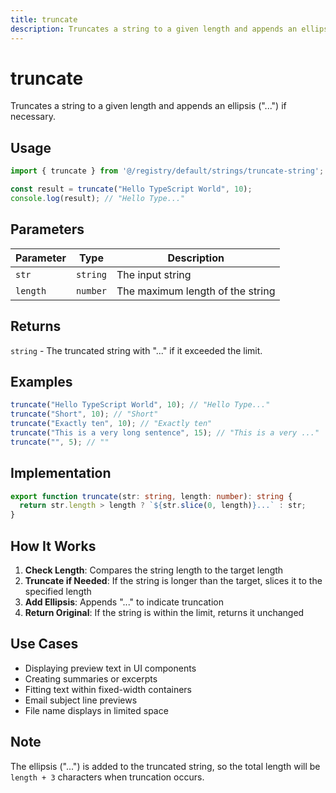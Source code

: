 ```yaml
---
title: truncate
description: Truncates a string to a given length and appends an ellipsis if necessary
---
```


# truncate

Truncates a string to a given length and appends an ellipsis ("...") if necessary.

## Usage

```typescript
import { truncate } from '@/registry/default/strings/truncate-string';

const result = truncate("Hello TypeScript World", 10);
console.log(result); // "Hello Type..."
```

## Parameters

| Parameter | Type     | Description                         |
|-----------|----------|-------------------------------------|
| `str`     | `string` | The input string                    |
| `length`  | `number` | The maximum length of the string    |

## Returns

`string` - The truncated string with "..." if it exceeded the limit.

## Examples

```typescript
truncate("Hello TypeScript World", 10); // "Hello Type..."
truncate("Short", 10); // "Short"
truncate("Exactly ten", 10); // "Exactly ten"
truncate("This is a very long sentence", 15); // "This is a very ..."
truncate("", 5); // ""
```

## Implementation

```typescript
export function truncate(str: string, length: number): string {
  return str.length > length ? `${str.slice(0, length)}...` : str;
}
```

## How It Works

1. **Check Length**: Compares the string length to the target length
2. **Truncate if Needed**: If the string is longer than the target, slices it to the specified length
3. **Add Ellipsis**: Appends "..." to indicate truncation
4. **Return Original**: If the string is within the limit, returns it unchanged

## Use Cases

- Displaying preview text in UI components
- Creating summaries or excerpts
- Fitting text within fixed-width containers
- Email subject line previews
- File name displays in limited space

## Note

The ellipsis ("...") is added to the truncated string, so the total length will be `length + 3` characters when truncation occurs.
